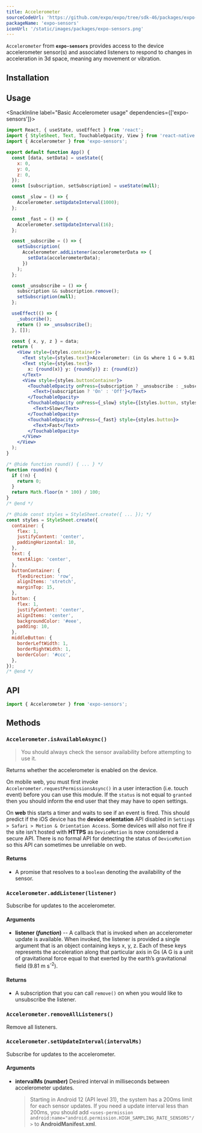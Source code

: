 ```yaml
---
title: Accelerometer
sourceCodeUrl: 'https://github.com/expo/expo/tree/sdk-46/packages/expo-sensors'
packageName: 'expo-sensors'
iconUrl: '/static/images/packages/expo-sensors.png'
---
```




`Accelerometer` from **`expo-sensors`** provides access to the device accelerometer sensor(s) and associated listeners to respond to changes in acceleration in 3d space, meaning any movement or vibration.

<PlatformsSection android emulator ios web />

## Installation

<APIInstallSection />

## Usage

<SnackInline label="Basic Accelerometer usage" dependencies={['expo-sensors']}>

```jsx
import React, { useState, useEffect } from 'react';
import { StyleSheet, Text, TouchableOpacity, View } from 'react-native';
import { Accelerometer } from 'expo-sensors';

export default function App() {
  const [data, setData] = useState({
    x: 0,
    y: 0,
    z: 0,
  });
  const [subscription, setSubscription] = useState(null);

  const _slow = () => {
    Accelerometer.setUpdateInterval(1000);
  };

  const _fast = () => {
    Accelerometer.setUpdateInterval(16);
  };

  const _subscribe = () => {
    setSubscription(
      Accelerometer.addListener(accelerometerData => {
        setData(accelerometerData);
      })
    );
  };

  const _unsubscribe = () => {
    subscription && subscription.remove();
    setSubscription(null);
  };

  useEffect(() => {
    _subscribe();
    return () => _unsubscribe();
  }, []);

  const { x, y, z } = data;
  return (
    <View style={styles.container}>
      <Text style={styles.text}>Accelerometer: (in Gs where 1 G = 9.81 m s^-2)</Text>
      <Text style={styles.text}>
        x: {round(x)} y: {round(y)} z: {round(z)}
      </Text>
      <View style={styles.buttonContainer}>
        <TouchableOpacity onPress={subscription ? _unsubscribe : _subscribe} style={styles.button}>
          <Text>{subscription ? 'On' : 'Off'}</Text>
        </TouchableOpacity>
        <TouchableOpacity onPress={_slow} style={[styles.button, styles.middleButton]}>
          <Text>Slow</Text>
        </TouchableOpacity>
        <TouchableOpacity onPress={_fast} style={styles.button}>
          <Text>Fast</Text>
        </TouchableOpacity>
      </View>
    </View>
  );
}

/* @hide function round() { ... } */
function round(n) {
  if (!n) {
    return 0;
  }
  return Math.floor(n * 100) / 100;
}
/* @end */

/* @hide const styles = StyleSheet.create({ ... }); */
const styles = StyleSheet.create({
  container: {
    flex: 1,
    justifyContent: 'center',
    paddingHorizontal: 10,
  },
  text: {
    textAlign: 'center',
  },
  buttonContainer: {
    flexDirection: 'row',
    alignItems: 'stretch',
    marginTop: 15,
  },
  button: {
    flex: 1,
    justifyContent: 'center',
    alignItems: 'center',
    backgroundColor: '#eee',
    padding: 10,
  },
  middleButton: {
    borderLeftWidth: 1,
    borderRightWidth: 1,
    borderColor: '#ccc',
  },
});
/* @end */
```

</SnackInline>

## API

```js
import { Accelerometer } from 'expo-sensors';
```

## Methods

### `Accelerometer.isAvailableAsync()`

> You should always check the sensor availability before attempting to use it.

Returns whether the accelerometer is enabled on the device.

On mobile web, you must first invoke `Accelerometer.requestPermissionsAsync()` in a user interaction (i.e. touch event) before you can use this module. If the `status` is not equal to `granted` then you should inform the end user that they may have to open settings.

On **web** this starts a timer and waits to see if an event is fired. This should predict if the iOS device has the **device orientation** API disabled in `Settings > Safari > Motion & Orientation Access`. Some devices will also not fire if the site isn't hosted with **HTTPS** as `DeviceMotion` is now considered a secure API. There is no formal API for detecting the status of `DeviceMotion` so this API can sometimes be unreliable on web.

#### Returns

- A promise that resolves to a `boolean` denoting the availability of the sensor.

### `Accelerometer.addListener(listener)`

Subscribe for updates to the accelerometer.

#### Arguments

- **listener (_function_)** -- A callback that is invoked when an
  accelerometer update is available. When invoked, the listener is
  provided a single argument that is an object containing keys x, y,
  z. Each of these keys represents the acceleration along that particular axis in Gs (A G is a unit of gravitational force equal to that exerted by the earth’s gravitational field (9.81 m s<sup>-2</sup>).

#### Returns

- A subscription that you can call `remove()` on when you
  would like to unsubscribe the listener.

### `Accelerometer.removeAllListeners()`

Remove all listeners.

### `Accelerometer.setUpdateInterval(intervalMs)`

Subscribe for updates to the accelerometer.

#### Arguments

- **intervalMs (_number_)** Desired interval in milliseconds between
  accelerometer updates.

  > Starting in Android 12 (API level 31), the system has a 200ms limit for each sensor updates. If you need a update interval less than 200ms, you should add `<uses-permission android:name="android.permission.HIGH_SAMPLING_RATE_SENSORS"/>` to **AndroidManifest.xml**.
